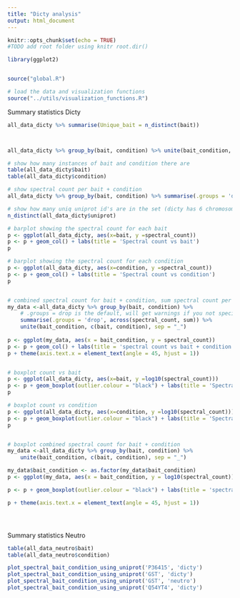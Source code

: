```yaml
---
title: "Dicty analysis"
output: html_document
---
```


```r
knitr::opts_chunk$set(echo = TRUE)
#TODO add root folder using knitr root.dir()
```


```r
library(ggplot2)


source("global.R")

# load the data and visualization functions
source("../utils/visualization_functions.R")
```


Summary statistics Dicty
```r

all_data_dicty %>% summarise(Unique_bait = n_distinct(bait))



all_data_dicty %>% group_by(bait, condition) %>% unite(bait_condition, c(bait, condition), sep = '_') %>% summarise(Unique_bait_condition = n_distinct(bait_condition))

# show how many instances of bait and condition there are
table(all_data_dicty$bait)
table(all_data_dicty$condition)

# show spectral count per bait + condition
all_data_dicty %>% group_by(bait, condition) %>% summarise(.groups = 'drop', across(spectral_count, sum))

# show how many uniq uniprot id's are in the set (dicty has 6 chromosomes and 12500 proteins)
n_distinct(all_data_dicty$uniprot)

# barplot showing the spectral count for each bait
p <- ggplot(all_data_dicty, aes(x=bait, y =spectral_count))
p <- p + geom_col() + labs(title = 'Spectral count vs bait')
p

# barplot showing the spectral count for each condition
p <- ggplot(all_data_dicty, aes(x=condition, y =spectral_count))
p <- p + geom_col() + labs(title = 'Spectral count vs condition')
p


# combined spectral count for bait + condition, sum spectral count per group
my_data <-all_data_dicty %>% group_by(bait, condition) %>% 
    # .groups = drop is the default, will get warnings if you not specify explicitly 
    summarise(.groups = 'drop', across(spectral_count, sum)) %>% 
    unite(bait_condition, c(bait, condition), sep = "_")
  
p <- ggplot(my_data, aes(x = bait_condition, y = spectral_count))
p <- p + geom_col() + labs(title = 'spectral count vs bait + condition')
p + theme(axis.text.x = element_text(angle = 45, hjust = 1))


# boxplot count vs bait
p <- ggplot(all_data_dicty, aes(x=bait, y =log10(spectral_count)))
p <- p + geom_boxplot(outlier.colour = "black") + labs(title = 'Spectral count vs bait')
p

# boxplot count vs condition
p <- ggplot(all_data_dicty, aes(x=condition, y =log10(spectral_count)))
p <- p + geom_boxplot(outlier.colour = "black") + labs(title = 'Spectral count vs condition')
p


# boxplot combined spectral count for bait + condition
my_data <-all_data_dicty %>% group_by(bait, condition) %>% 
    unite(bait_condition, c(bait, condition), sep = "_")

my_data$bait_condition <- as.factor(my_data$bait_condition)
p <- ggplot(my_data, aes(x = bait_condition, y = log10(spectral_count)))

p <- p + geom_boxplot(outlier.colour = "black") + labs(title = 'spectral count vs bait + condition')

p + theme(axis.text.x = element_text(angle = 45, hjust = 1))





```

Summary statistics Neutro
```r
table(all_data_neutro$bait)
table(all_data_neutro$condition)


```


```r

plot_spectral_bait_condition_using_uniprot('P36415', 'dicty')
plot_spectral_bait_condition_using_uniprot('GST', 'dicty')
plot_spectral_bait_condition_using_uniprot('GST', 'neutro')
plot_spectral_bait_condition_using_uniprot('Q54YT4', 'dicty')

```
